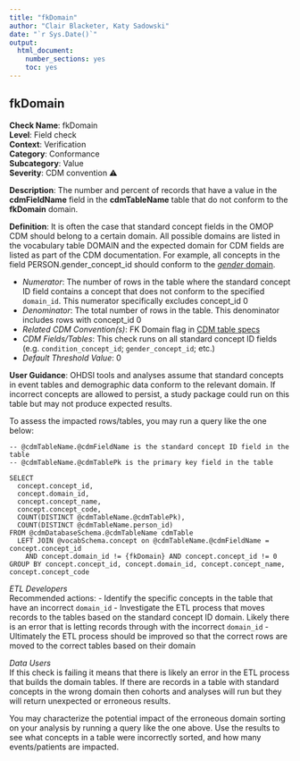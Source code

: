 ```yaml
---
title: "fkDomain"
author: "Clair Blacketer, Katy Sadowski"
date: "`r Sys.Date()`"
output:
  html_document:
    number_sections: yes
    toc: yes
---
```


## fkDomain

**Check Name**: fkDomain
<br>**Level**: Field check
<br>**Context**: Verification
<br>**Category**: Conformance
<br>**Subcategory**: Value
<br>**Severity**: CDM convention &#x26A0;

**Description**: The number and percent of records that have a value in the **cdmFieldName** field in the **cdmTableName** table that do not conform to the **fkDomain** domain. 

**Definition**: It is often the case that standard concept fields in the OMOP CDM should belong to a certain domain. All possible domains are listed in the vocabulary table DOMAIN and the expected domain for CDM fields are listed as part of the CDM documentation. For example, all concepts in the field PERSON.gender_concept_id should conform to the [*gender* domain](http://athena.ohdsi.org/search-terms/terms?standardConcept=Standard&domain=Gender&page=1&pageSize=15&query=).

- *Numerator*: The number of rows in the table where the standard concept ID field contains a concept that does not conform to the specified `domain_id`. This numerator specifically excludes concept_id 0
- *Denominator*: The total number of rows in the table. This denominator includes rows with concept_id 0
- *Related CDM Convention(s)*: FK Domain flag in [CDM table specs](https://ohdsi.github.io/CommonDataModel/index.html)
- *CDM Fields/Tables*: This check runs on all standard concept ID fields (e.g. `condition_concept_id`; `gender_concept_id`; etc.)
- *Default Threshold Value*: 0

**User Guidance**: OHDSI tools and analyses assume that standard concepts in event tables and demographic data conform to the relevant domain.  If incorrect concepts are allowed to persist, a study package could run on this table but may not produce expected results.

To assess the impacted rows/tables, you may run a query like the one below:

```
-- @cdmTableName.@cdmFieldName is the standard concept ID field in the table
-- @cdmTableName.@cdmTablePk is the primary key field in the table

SELECT 
  concept.concept_id, 
  concept.domain_id, 
  concept.concept_name, 
  concept.concept_code, 
  COUNT(DISTINCT @cdmTableName.@cdmTablePk), 
  COUNT(DISTINCT @cdmTableName.person_id) 
FROM @cdmDatabaseSchema.@cdmTableName cdmTable 
  LEFT JOIN @vocabSchema.concept on @cdmTableName.@cdmFieldName = concept.concept_id   
    AND concept.domain_id != {fkDomain} AND concept.concept_id != 0 
GROUP BY concept.concept_id, concept.domain_id, concept.concept_name, concept.concept_code
```

*ETL Developers*\
Recommended actions:
- Identify the specific concepts in the table that have an incorrect `domain_id`
- Investigate the ETL process that moves records to the tables based on the standard concept ID domain. Likely there is an error that is letting records through with the incorrect `domain_id` 
- Ultimately the ETL process should be improved so that the correct rows are moved to the correct tables based on their domain

*Data Users*\
If this check is failing it means that there is likely an error in the ETL process that builds the domain tables. If there are records in a table with standard concepts in the wrong domain then cohorts and analyses will run but they will return unexpected or erroneous results.

You may characterize the potential impact of the erroneous domain sorting on your analysis by running a query like the one above.  Use the results to see what concepts in a table were incorrectly sorted, and how many events/patients are impacted.